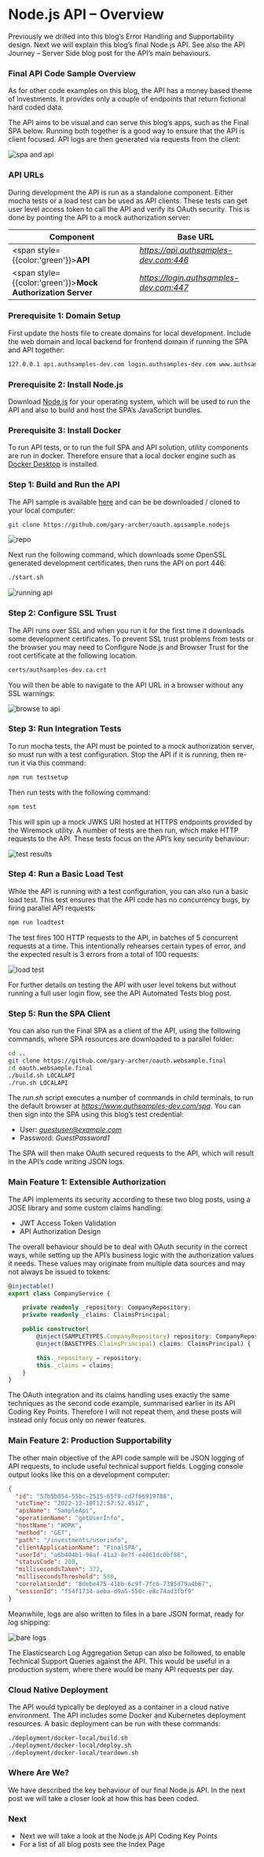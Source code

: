 # Node.js API – Overview

Previously we drilled into this blog’s <Link href='/posts/error-handling-and-supportability'>Error Handling and Supportability</Link> design. Next we will explain this blog’s final Node.js API. See also the <Link href='/posts/api-journey-server-side'>API Journey – Server Side</Link> blog post for the API’s main behaviours.

### Final API Code Sample Overview

As for other code examples on this blog, the API has a money based theme of investments. It provides only a couple of endpoints that return fictional hard coded data.

The API aims to be visual and can serve this blog’s apps, such as the <Link href='/posts/how-to-run-the-react-js-spa'>Final SPA</Link> below. Running both together is a good way to ensure that the API is client focused. API logs are then generated via requests from the client:

![spa and api](/images/300/spa-and-api.jpg?v=20240713)

### API URLs

During development the API is run as a standalone component. Either mocha tests or a load test can be used as API clients. These tests can get user level access token to call the API and verify its OAuth security. This is done by pointing the API to a mock authorization server:

| Component | Base URL |
| --------- | -------- |
| <span style={{color:'green'}}>**API**</span> | *https://api.authsamples-dev.com:446* |
| <span style={{color:'green'}}>**Mock Authorization Server**</span> | *https://login.authsamples-dev.com:447* |

### Prerequisite 1: Domain Setup

First update the hosts file to create domains for local development. Include the web domain and local backend for frontend domain if running the SPA and API together:

```markdown
127.0.0.1 api.authsamples-dev.com login.authsamples-dev.com www.authsamples-dev.com bfflocal.authsamples-dev.com
```

### Prerequisite 2: Install Node.js

Download [Node.js](https://nodejs.org/en/download) for your operating system, which will be used to run the API and also to build and host the SPA’s JavaScript bundles.

### Prerequisite 3: Install Docker

To run API tests, or to run the full SPA and API solution, utility components are run in docker. Therefore ensure that a local docker engine such as [Docker Desktop](https:/www/.docker.com/products/docker-desktop) is installed.

### Step 1: Build and Run the API

The API sample is available [here](https://github.com/gary-archer/oauth.apisample.nodejs) and can be be downloaded / cloned to your local computer:

```bash
git clone https://github.com/gary-archer/oauth.apisample.nodejs
```

![repo](/images/300/repo.jpg)

Next run the following command, which downloads some OpenSSL generated development certificates, then runs the API on port 446:

```bash
./start.sh
```

![running api](/images/300/running-api.jpg)

### Step 2: Configure SSL Trust

The API runs over SSL and when you run it for the first time it downloads some development certificates. To prevent SSL trust problems from tests or the browser you may need to <Link href='/posts/developer-ssl-setup'>Configure Node.js and Browser Trust</Link> for the root certificate at the following location. 

```markdown
certs/authsamples-dev.ca.crt
```

You will then be able to navigate to the API URL in a browser without any SSL warnings:

![browse to api](/images/300/browse-to-api.jpg)

### Step 3: Run Integration Tests

To run mocha tests, the API must be pointed to a mock authorization server, so must run with a test configuration. Stop the API if it is running, then re-run it via this command:

```bash
npm run testsetup
```

Then run tests with the following command:

```bash
npm test
```

This will spin up a mock JWKS URI hosted at HTTPS endpoints provided by the Wiremock utility. A number of tests are then run, which make HTTP requests to the API. These tests focus on the API’s key security behaviour:

![test results](/images/300/test-results.jpg)

### Step 4: Run a Basic Load Test

While the API is running with a test configuration, you can also run a basic load test. This test ensures that the API code has no concurrency bugs, by firing parallel API requests:

```bash
npm run loadtest
```

The test fires 100 HTTP requests to the API, in batches of 5 concurrent requests at a time. This intentionally rehearses certain types of error, and the expected result is 3 errors from a total of 100 requests:

![load test](/images/300/load-test.jpg)

For further details on testing the API with user level tokens but without running a full user login flow, see the  <Link href='/post/api-automated-tests'>API Automated Tests</Link> blog post.

### Step 5: Run the SPA Client

You can also run the <Link href='/posts/how-to-run-the-react-js-spa'>Final SPA</Link> as a client of the API, using the following commands, where SPA resources are downloaded to a parallel folder:

```bash
cd ..
git clone https://github.com/gary-archer/oauth.websample.final
cd oauth.websample.final
./build.sh LOCALAPI
./run.sh LOCALAPI
```

The *run.sh* script executes a number of commands in child terminals, to run the default browser at *https://www.authsamples-dev.com/spa*. You can then sign into the SPA using this blog’s test credential:

- User: *guestuser@example.com*
- Password: *GuestPassword1*

The SPA will then make OAuth secured requests to the API, which will result in the API’s code writing JSON logs.

### Main Feature 1: Extensible Authorization

The API implements its security according to these two blog posts, using a JOSE library and some custom claims handling:

- <Link href='/posts/jwt-access-token-validation'>JWT Access Token Validation</Link>
- <Link href='/posts/api-authorization-design'>API Authorization Design</Link>

The overall behaviour should be to deal with OAuth security in the correct ways, while setting up the API’s business logic with the authorization values it needs. These values may originate from multiple data sources and may not always be issued to tokens:

```typescript
@injectable()
export class CompanyService {

    private readonly _repository: CompanyRepository;
    private readonly _claims: ClaimsPrincipal;

    public constructor(
        @inject(SAMPLETYPES.CompanyRepository) repository: CompanyRepository,
        @inject(BASETYPES.ClaimsPrincipal) claims: ClaimsPrincipal) {

        this._repository = repository;
        this._claims = claims;
    }
}
```

The OAuth integration and its claims handling uses exactly the same techniques as the second code example, summarised earlier in its <Link href='/posts/updated-api-coding-key-points'>API Coding Key Points</Link>. Therefore I will not repeat them, and these posts will instead only focus only on newer features.

### Main Feature 2: Production Supportability

The other main objective of the API code sample will be JSON logging of API requests, to include useful technical support fields. Logging console output looks like this on a development computer:

```json
{
  "id": "57b5b054-55bc-2515-65f9-cd7f66919788",
  "utcTime": "2022-12-10T12:57:52.451Z",
  "apiName": "SampleApi",
  "operationName": "getUserInfo",
  "hostName": "WORK",
  "method": "GET",
  "path": "/investments/userinfo",
  "clientApplicationName": "FinalSPA",
  "userId": "a6b404b1-98af-41a2-8e7f-e4061dc0bf86",
  "statusCode": 200,
  "millisecondsTaken": 372,
  "millisecondsThreshold": 500,
  "correlationId": "8debe475-41bb-6c9f-7fc6-7395d79a4b67",
  "sessionId": "f54f1734-aeba-d9a5-550c-e8c74ad3fbf9"
}
```

Meanwhile, logs are also written to files in a bare JSON format, ready for log shipping:

![bare logs](/images/300/bare-logs.jpg)

The <Link href='/posts/log-aggregation-setup'>Elasticsearch Log Aggregation Setup</Link> can also be followed, to enable <Link href='/posts/api-technical-support-analysis'>Technical Support Queries</Link> against the API. This would be useful in a production system, where there would be many API requests per day.

### Cloud Native Deployment

The API would typically be deployed as a container in a cloud native environment. The API includes some Docker and Kubernetes deployment resources. A basic deployment can be run with these commands:

```bash
./deployment/docker-local/build.sh
./deployment/docker-local/deploy.sh
./deployment/docker-local/teardown.sh
```

### Where Are We?

We have described the key behaviour of our final Node.js API. In the next post we will take a closer look at how this has been coded.

### Next

- Next we will take a look at the <Link href='/posts/final-nodeapi-coding-key-points'>Node.js API Coding Key Points</Link>
- For a list of all blog posts see the <Link href='/posts/index'>Index Page</Link>
